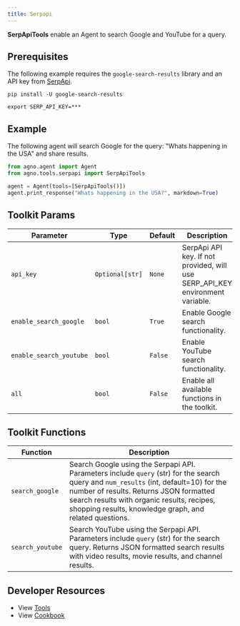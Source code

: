 ```yaml
---
title: Serpapi
---
```


**SerpApiTools** enable an Agent to search Google and YouTube for a query.

## Prerequisites

The following example requires the `google-search-results` library and an API key from [SerpApi](https://serpapi.com/).

```shell
pip install -U google-search-results
```

```shell
export SERP_API_KEY=***
```

## Example

The following agent will search Google for the query: "Whats happening in the USA" and share results.

```python cookbook/tools/serpapi_tools.py
from agno.agent import Agent
from agno.tools.serpapi import SerpApiTools

agent = Agent(tools=[SerpApiTools()])
agent.print_response("Whats happening in the USA?", markdown=True)
```

## Toolkit Params

| Parameter             | Type           | Default | Description                                                        |
| --------------------- | -------------- | ------- | ------------------------------------------------------------------ |
| `api_key`             | `Optional[str]` | `None`  | SerpApi API key. If not provided, will use SERP_API_KEY environment variable. |
| `enable_search_google`| `bool`         | `True`  | Enable Google search functionality.                                |
| `enable_search_youtube` | `bool`       | `False` | Enable YouTube search functionality.                               |
| `all`                 | `bool`         | `False` | Enable all available functions in the toolkit.                    |

## Toolkit Functions

| Function         | Description                                                                                                                                                                              |
| ---------------- | ---------------------------------------------------------------------------------------------------------------------------------------------------------------------------------------- |
| `search_google`  | Search Google using the Serpapi API. Parameters include `query` (str) for the search query and `num_results` (int, default=10) for the number of results. Returns JSON formatted search results with organic results, recipes, shopping results, knowledge graph, and related questions. |
| `search_youtube` | Search YouTube using the Serpapi API. Parameters include `query` (str) for the search query. Returns JSON formatted search results with video results, movie results, and channel results. |

## Developer Resources

- View [Tools](https://github.com/agno-agi/agno/blob/main/libs/agno/agno/tools/serpapi.py)
- View [Cookbook](https://github.com/agno-agi/agno/tree/main/cookbook/tools/serpapi_tools.py)
